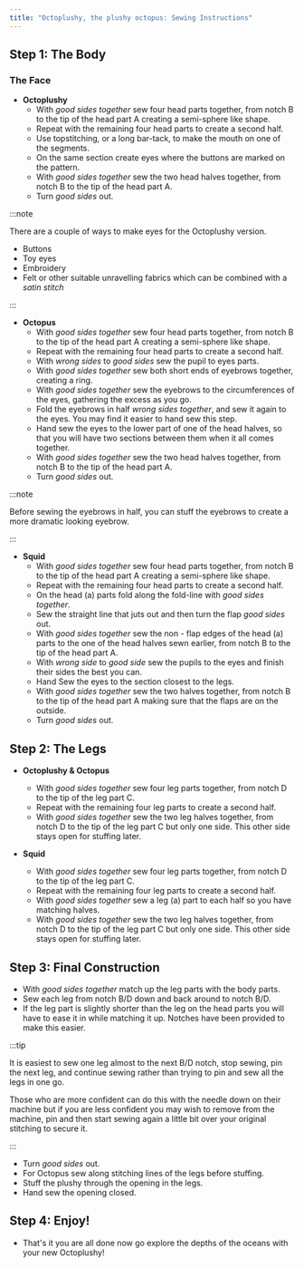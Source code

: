 ```yaml
---
title: "Octoplushy, the plushy octopus: Sewing Instructions"
---
```


## Step 1: The Body

### The Face

- **Octoplushy**
  - With _good sides together_ sew four head parts together, from notch B to the tip of the head part A creating a semi-sphere like shape.
  - Repeat with the remaining four head parts to create a second half.
  - Use topstitching, or a long bar-tack, to make the mouth on one of the segments.
  - On the same section create eyes where the buttons are marked on the pattern.
  - With _good sides together_ sew the two head halves together, from notch B to the tip of the head part A.
  - Turn _good sides_ out.

:::note


There are a couple of ways to make eyes for the Octoplushy version.
- Buttons
- Toy eyes
- Embroidery
- Felt or other suitable unravelling fabrics which can be combined with a _satin stitch_

:::

- **Octopus**
  - With _good sides together_ sew four head parts together, from notch B to the tip of the head part A creating a semi-sphere like shape.
  - Repeat with the remaining four head parts to create a second half.
  - With _wrong sides_ to _good sides_ sew the pupil to eyes parts. 
  - With _good sides together_ sew both short ends of eyebrows together, creating a ring. 
  - With _good sides together_ sew the eyebrows to the circumferences of the eyes, gathering the excess as you go.
  - Fold the eyebrows in half _wrong sides together_, and sew it again to the eyes. You may find it easier to hand sew this step.  
  - Hand sew the eyes to the lower part of one of the head halves, so that you will have two sections between them when it all comes together.
  - With _good sides together_ sew the two head halves together, from notch B to the tip of the head part A.
  - Turn _good sides_ out.

:::note


Before sewing the eyebrows in half, you can stuff the eyebrows to create a more dramatic looking eyebrow.

:::

- **Squid**
  - With _good sides together_ sew four head parts together, from notch B to the tip of the head part A creating a semi-sphere like shape.
  - Repeat with the remaining four head parts to create a second half.
  - On the head (a) parts fold along the fold-line with _good sides together_.
  - Sew the straight line that juts out and then turn the flap _good sides_ out. 
  - With _good sides together_ sew the non - flap edges of the head (a) parts to the one of the head halves sewn earlier, from notch B to the tip of the head part A.
  - With _wrong side_ to _good side_ sew the pupils to the eyes and finish their sides the best you can.
  - Hand Sew the eyes to the section closest to the legs.
  - With _good sides together_ sew the two halves together, from notch B to the tip of the head part A making sure that the flaps are on the outside.
  - Turn _good sides_ out.

## Step 2: The Legs

- **Octoplushy & Octopus**
  - With _good sides together_ sew four leg parts together, from notch D to the tip of the leg part C.
  - Repeat with the remaining four leg parts to create a second half.
  - With _good sides together_ sew the two leg halves together, from notch D to the tip of the leg part C but only one side. This other side stays open for
stuffing later. 

- **Squid**
  - With _good sides together_ sew four leg parts together, from notch D to the tip of the leg part C.
  - Repeat with the remaining four leg parts to create a second half. 
  - With _good sides together_ sew a leg (a) part to each half so you have matching halves.
  - With _good sides together_ sew the two leg halves together, from notch D to the tip of the leg part C but only one side. This other side stays open for
stuffing later. 

## Step 3: Final Construction

- With _good sides together_ match up the leg parts with the body parts. 
- Sew each leg from notch B/D down and back around to notch B/D. 
- If the leg part is slightly shorter than the leg on the head parts you will have to ease it in while matching it up. Notches have been provided to make this easier.

:::tip


It is easiest to sew one leg almost to the next B/D notch, stop sewing, pin the next leg, and continue sewing rather than trying to pin and sew all the legs in one go. 

Those who are more confident can do this with the needle down on their machine but if you are less confident you may wish to remove from the machine, pin and then start sewing again a little bit over your original stitching to secure it.
  
:::

- Turn _good sides_ out.
- For Octopus sew along stitching lines of the legs before stuffing.
- Stuff the plushy through the opening in the legs.
- Hand sew the opening closed.

## Step 4: Enjoy!

- That's it you are all done now go explore the depths of the oceans with your new Octoplushy!
